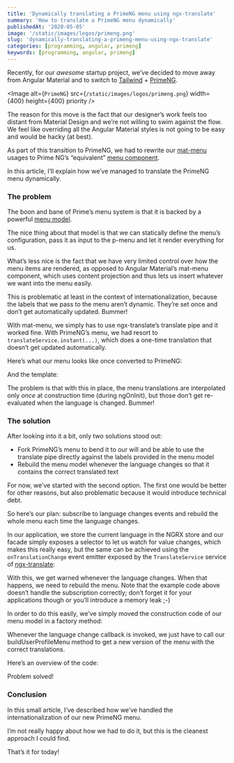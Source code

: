 ```yaml
---
title: 'Dynamically translating a PrimeNG menu using ngx-translate'
summary: 'How to translate a PrimeNG menu dynamically'
publishedAt: '2020-05-05'
image: '/static/images/logos/primeng.png'
slug: 'dynamically-translating-a-primeng-menu-using-ngx-translate'
categories: [programming, angular, primeng]
keywords: [programming, angular, primeng]
---
```


Recently, for our _awesome_ startup project, we’ve decided to move away from Angular Material and to switch to [Tailwind](https://tailwindcss.com/) + [PrimeNG](https://www.primefaces.org/primeng/).

<Image
  alt={`PrimeNG`}
  src={`/static/images/logos/primeng.png`}
  width={400}
  height={400}
  priority
/>

The reason for this move is the fact that our designer’s work feels too distant from Material Design and we’re not willing to swim against the flow. We feel like overriding all the Angular Material styles is not going to be easy and would be hacky (at best).

As part of this transition to PrimeNG, we had to rewrite our [mat-menu](https://material.angular.io/components/menu/overview) usages to Prime NG’s “equivalent” [menu component](https://www.primefaces.org/primeng/showcase/#/menu).

In this article, I’ll explain how we’ve managed to translate the PrimeNG menu dynamically.

### The problem

The boon and bane of Prime’s menu system is that it is backed by a powerful [menu model](https://www.primefaces.org/primeng/showcase/#/menumodel).

The nice thing about that model is that we can statically define the menu’s configuration, pass it as input to the p-menu and let it render everything for us.

What’s less nice is the fact that we have very limited control over how the menu items are rendered, as opposed to Angular Material’s mat-menu component, which uses content projection and thus lets us insert whatever we want into the menu easily.

This is problematic at least in the context of internationalization, because the labels that we pass to the menu aren’t dynamic. They’re set once and don’t get automatically updated. Bummer!

With mat-menu, we simply has to use ngx-translate’s translate pipe and it worked fine. With PrimeNG’s menu, we had resort to `translateService.instant(...)`, which does a one-time translation that doesn’t get updated automatically.

Here’s what our menu looks like once converted to PrimeNG:

<Gist gistLink="dsebastien/64810d0e4df6f634bd321a109f373707" />

And the template:

<Gist gistLink="dsebastien/4bd62f149bce848e7b57b4d5b6f68d24" />

The problem is that with this in place, the menu translations are interpolated only _once_ at construction time (during ngOnInit), but those don’t get re-evaluated when the language is changed. Bummer!

### The solution

After looking into it a bit, only two solutions stood out:

* Fork PrimeNG’s menu to bend it to our will and be able to use the translate pipe directly against the labels provided in the menu model
* Rebuild the menu model whenever the language changes so that it contains the correct translated text

For now, we’ve started with the second option. The first one would be better for other reasons, but also problematic because it would introduce technical debt.

So here’s our plan: subscribe to language changes events and rebuild the whole menu each time the language changes.

In our application, we store the current language in the NGRX store and our facade simply exposes a selector to let us watch for value changes, which makes this really easy, but the same can be achieved using the `onTranslationChange` event emitter exposed by the `TranslateService` service of [ngx-translate](https://github.com/ngx-translate/core):

<Gist gistLink="dsebastien/49a7e4e772ea0a682f9c5298e896693f" />


With this, we get warned whenever the language changes. When that happens, we need to rebuild the menu. Note that the example code above doesn’t handle the subscription correctly; don’t forget it for your applications though or you’ll introduce a memory leak ;-)

In order to do this easily, we’ve simply moved the construction code of our menu model in a factory method:

<Gist gistLink="dsebastien/8ce74a93f45f66877502e28a1676d0b4" />

Whenever the language change callback is invoked, we just have to call our buildUserProfileMenu method to get a new version of the menu with the correct translations.

Here’s an overview of the code:

<Gist gistLink="dsebastien/c9030116cd4fd2d68c6d1bc3b4645055" />

Problem solved!

### Conclusion

In this small article, I’ve described how we’ve handled the internationalization of our new PrimeNG menu.

I’m not really happy about how we had to do it, but this is the cleanest approach I could find.

That’s it for today!

<BlogPostSignature />
